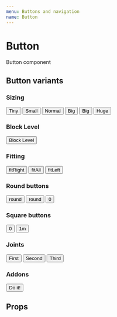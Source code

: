```yaml
---
menu: Buttons and navigation
name: Button
---
```



# Button

Button component

## Button variants

### Sizing

<Playground>
  <div style={{ alignItems: 'center', display: 'flex', justifyContent: 'space-between' }}>
    <Button bgColor="color1" tiny>
      Tiny
    </Button>
    <Button bgColor="color7" small>
      Small
    </Button>
    <Button bgColor="color2">Normal</Button>
    <Button bgColor="color12" big>
      Big
    </Button>
    <Button bgColor="color12" big busy>
      Big
    </Button>
    <Button bgColor="color15" huge paddingX={32}>
      Huge
    </Button>
  </div>
</Playground>

### Block Level

<Playground>
  <Button bgColor="primary" blockLevel>
    Block Level
  </Button>
</Playground>

### Fitting

<Playground>
  <div style={{ alignItems: 'center', display: 'flex', justifyContent: 'space-between' }}>
    <Button bgColor="color1" fitRight>
      fitRight
    </Button>
    <Button bgColor="color7" fitAll>
      fitAll
    </Button>
    <Button bgColor="color2" fitLeft>
      fitLeft
    </Button>
  </div>
</Playground>

### Round buttons

<Playground>
  <Paper
    color="text"
    css={{ alignItems: 'center', display: 'flex', justifyContent: 'space-between', padding: 8 }}
  >
    <Button bgColor="color1" round>
      round
    </Button>
    <Button bgColor="primary" rize={1} round busy size={56}>
      round
    </Button>
    <Button color="secondary" round size={72} outline={2}>
      <Wallet />
      <span>0</span>
    </Button>
  </Paper>
</Playground>

### Square buttons

<Playground>
  <Paper
    bgColor="text"
    color="color2"
    css={{
      alignItems: 'center',
      display: 'flex',
      justifyContent: 'space-between',
      padding: 16,
    }}
  >
    <Button size={72} transparent outline={2}>
      <Wallet />
      <span>0</span>
    </Button>
    <Button color="warning" size={72} outline={2}>
      <Wallet />
      <span>1m</span>
    </Button>
  </Paper>
</Playground>

### Joints

<Playground>
  <Button bgColor="primary" rounded hardRight>
    First
  </Button>
  <Button bgColor="primary" hard>
    Second
  </Button>
  <Button bgColor="primary" rounded hardLeft>
    Third
  </Button>
</Playground>

### Addons

<Playground>
  <Button bgColor="secondary1" color="color1" fitAll uppercase href="//nike.com" target="_blank">
    <Addon>
      <Wallet />
    </Addon>
    <Addon>Do it!</Addon>
    <Addon>
      <Trash />
    </Addon>
  </Button>
</Playground>

## Props

<Props of={Button} />
